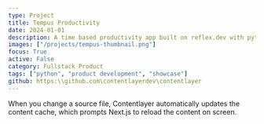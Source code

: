 ```yaml
---
type: Project
title: Tempus Productivity
date: 2024-01-01
description: A time based productivity app built on reflex.dev with python and react.
images: ["/projects/tempus-thumbnail.png"]
focus: True
active: False
category: Fullstack Product
tags: ["python", "product development", "showcase"]
github: https:\\github.com\contentlayerdev\contentlayer
---
```


When you change a source file, Contentlayer automatically updates the content cache, which prompts Next.js to reload the content on screen.
